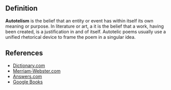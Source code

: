 ==Definition==
'''Autotelism''' is the belief that an entity or event has within itself its own meaning or purpose.  In literature or art, a it is the belief that a work, having been created, is a justification in and of itself.  Autotelic poems usually use a unified rhetorical device to frame the poem in a singular idea. 
==References==
* [http://dictionary.reference.com/browse/autotelic Dictionary.com]
* [http://www.m-w.com/dictionary/autotelic Merriam-Webster.com]
* [http://www.answers.com/topic/autotelic Answers.com]
* [http://books.google.com/books?id=e_q1WZR8eHIC&pg=PA112&lpg=PA112&dq=autotelic+poetry&source=web&ots=6rTvNqlVH1&sig=OPD0bWLQOFuy9abG_z7e3rX5u1U Google Books]
{{uncategorized}}